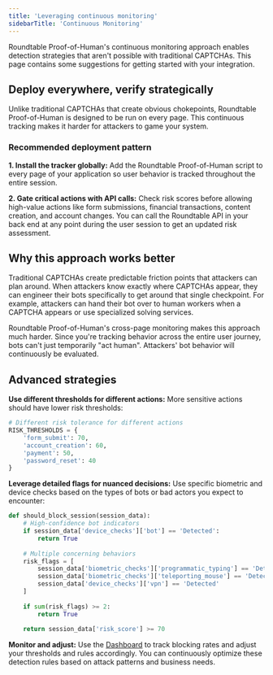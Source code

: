 ```yaml
---
title: 'Leveraging continuous monitoring'
sidebarTitle: 'Continuous Monitoring'
---
```


Roundtable Proof-of-Human's continuous monitoring approach enables detection strategies that aren't possible with traditional CAPTCHAs. This page contains some suggestions for getting started with your integration.

## Deploy everywhere, verify strategically

Unlike traditional CAPTCHAs that create obvious chokepoints, Roundtable Proof-of-Human is designed to be run on every page. This continuous tracking makes it harder for attackers to game your system.

### Recommended deployment pattern

**1. Install the tracker globally:** Add the Roundtable Proof-of-Human script to every page of your application so user behavior is tracked throughout the entire session.

**2. Gate critical actions with API calls:** Check risk scores before allowing high-value actions like form submissions, financial transactions, content creation, and account changes. You can call the Roundtable API in your back end at any point during the user session to get an updated risk assessment.

## Why this approach works better

Traditional CAPTCHAs create predictable friction points that attackers can plan around. When attackers know exactly where CAPTCHAs appear, they can engineer their bots specifically to get around that single checkpoint. For example, attackers can hand their bot over to human workers when a CAPTCHA appears or use specialized solving services.

Roundtable Proof-of-Human's cross-page monitoring makes this approach much harder. Since you're tracking behavior across the entire user journey, bots can't just temporarily "act human". Attackers' bot behavior will continuously be evaluated.

## Advanced strategies

**Use different thresholds for different actions:** More sensitive actions should have lower risk thresholds:

```python
# Different risk tolerance for different actions
RISK_THRESHOLDS = {
    'form_submit': 70,
    'account_creation': 60,
    'payment': 50,
    'password_reset': 40
}
```

**Leverage detailed flags for nuanced decisions:**
Use specific biometric and device checks based on the types of bots or bad actors you expect to encounter:

```python
def should_block_session(session_data):
    # High-confidence bot indicators
    if session_data['device_checks']['bot'] == 'Detected':
        return True
    
    # Multiple concerning behaviors
    risk_flags = [
        session_data['biometric_checks']['programmatic_typing'] == 'Detected',
        session_data['biometric_checks']['teleporting_mouse'] == 'Detected',
        session_data['device_checks']['vpn'] == 'Detected'
    ]
    
    if sum(risk_flags) >= 2:
        return True
        
    return session_data['risk_score'] >= 70
```

**Monitor and adjust:**
Use the [Dashboard](https://accounts.roundtable.ai) to track blocking rates and adjust your thresholds and rules accordingly. You can continuously optimize these detection rules based on attack patterns and business needs.